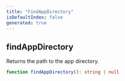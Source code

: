 ```yaml
---
title: "FindAppDirectory"
isDefaultIndex: false
generated: true
---
```



<!-- This file was generated from the CommandKit source. Do not modify. Instead, re-run the "docgen" script -->


## findAppDirectory

<GenerationInfo sourceFile="packages/commandkit/src/utils/utilities.ts" sourceLine="59" packageName="commandkit" />

Returns the path to the app directory.

```ts title="Signature"
function findAppDirectory(): string | null
```
